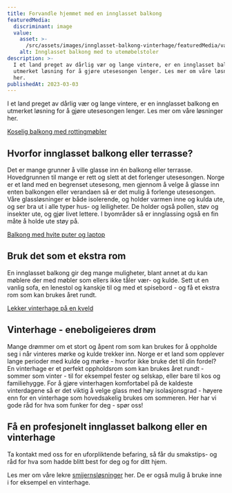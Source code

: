 ```yaml
---
title: Forvandle hjemmet med en innglasset balkong
featuredMedia:
  discriminant: image
  value:
    asset: >-
      /src/assets/images/innglasset-balkong-vinterhage/featuredMedia/value/asset.jpg
    alt: Innglasset balkong med to utemøbelstoler
description: >-
  I et land preget av dårlig vær og lange vintere, er en innglasset balkong en
  utmerket løsning for å gjøre utesesongen lenger. Les mer om våre løsninger
  her.
publishedAt: 2023-03-03
---
```


I et land preget av dårlig vær og lange vintere, er en innglasset balkong en utmerket løsning for å gjøre utesesongen lenger. Les mer om våre løsninger her.

[Koselig balkong med rottingmøbler](https://cdn.sanity.io/images/csbn9wp4/transformed-data/f1c67e3bf20cd09fb364f8c0d1bc4be9d06372b2-5000x3000.jpg)

## Hvorfor innglasset balkong eller terrasse?

Det er mange grunner å ville glasse inn én balkong eller terrasse. Hovedgrunnen til mange er rett og slett at det forlenger utesesongen. Norge er et land med en begrenset utesesong, men gjennom å velge å glasse inn enten balkongen eller verandaen så er det mulig å forlenge utesesongen. Våre glassløsninger er både isolerende, og holder varmen inne og kulda ute, og ser bra ut i alle typer hus- og leiligheter. De holder også pollen, støv og insekter ute, og gjør livet lettere. I byområder så er innglassing også en fin måte å holde ute støy på.

[Balkong med hvite puter og laptop](https://cdn.sanity.io/images/csbn9wp4/transformed-data/d37af17df7cf955ff46faba34ee79199668fa1df-5000x3000.jpg)

## Bruk det som et ekstra rom

En innglasset balkong gir deg mange muligheter, blant annet at du kan møblere der med møbler som ellers ikke tåler vær- og kulde. Sett ut en vanlig sofa, en lenestol og kanskje til og med et spisebord - og få et ekstra rom som kan brukes året rundt.

[Lekker vinterhage på en kveld](https://cdn.sanity.io/images/csbn9wp4/transformed-data/efc87f85ff5d9cce2dbbad2c3e4745901cda57c8-5000x3000.jpg)

## Vinterhage - eneboligeieres drøm

Mange drømmer om et stort og åpent rom som kan brukes for å oppholde seg i når vinteres mørke og kulde trekker inn. Norge er et land som opplever lange perioder med kulde og mørke - hvorfor ikke bruke det til din fordel? En vinterhage er et perfekt oppholdsrom som kan brukes året rundt - sommer som vinter - til for eksempel fester og selskap, eller bare til kos og familiehygge. For å gjøre vinterhagen komfortabel på de kaldeste vinterdagene så er det viktig å velge glass med høy isolasjonsgrad - høyere enn for en vinterhage som hovedsakelig brukes om sommeren. Her har vi gode råd for hva som funker for deg - spør oss!

## Få en profesjonelt innglasset balkong eller en vinterhage

Ta kontakt med oss for en uforpliktende befaring, så får du smakstips- og råd for hva som hadde blitt best for deg og for ditt hjem.

Les mer om våre lekre [smijernsløsninger](/smijernsdor) her. De er også mulig å bruke inne i for eksempel en vinterhage.
